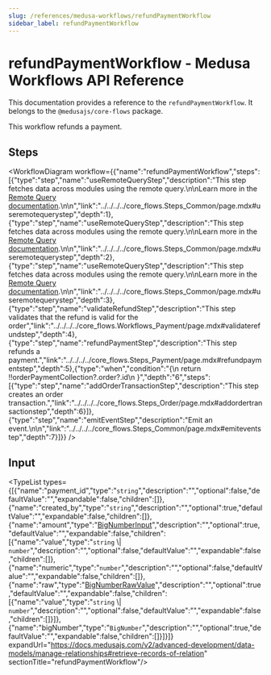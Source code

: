 ```yaml
---
slug: /references/medusa-workflows/refundPaymentWorkflow
sidebar_label: refundPaymentWorkflow
---
```



# refundPaymentWorkflow - Medusa Workflows API Reference

This documentation provides a reference to the `refundPaymentWorkflow`. It belongs to the `@medusajs/core-flows` package.

This workflow refunds a payment.

## Steps

<WorkflowDiagram workflow={{"name":"refundPaymentWorkflow","steps":[{"type":"step","name":"useRemoteQueryStep","description":"This step fetches data across modules using the remote query.\n\nLearn more in the [Remote Query documentation](https://docs.medusajs.com/v2/advanced-development/modules/remote-query).\n\n","link":"../../../../core_flows.Steps_Common/page.mdx#useremotequerystep","depth":1},{"type":"step","name":"useRemoteQueryStep","description":"This step fetches data across modules using the remote query.\n\nLearn more in the [Remote Query documentation](https://docs.medusajs.com/v2/advanced-development/modules/remote-query).\n\n","link":"../../../../core_flows.Steps_Common/page.mdx#useremotequerystep","depth":2},{"type":"step","name":"useRemoteQueryStep","description":"This step fetches data across modules using the remote query.\n\nLearn more in the [Remote Query documentation](https://docs.medusajs.com/v2/advanced-development/modules/remote-query).\n\n","link":"../../../../core_flows.Steps_Common/page.mdx#useremotequerystep","depth":3},{"type":"step","name":"validateRefundStep","description":"This step validates that the refund is valid for the order","link":"../../../../core_flows.Workflows_Payment/page.mdx#validaterefundstep","depth":4},{"type":"step","name":"refundPaymentStep","description":"This step refunds a payment.","link":"../../../../core_flows.Steps_Payment/page.mdx#refundpaymentstep","depth":5},{"type":"when","condition":"{\n      return !!orderPaymentCollection?.order?.id\n    }","depth":"6","steps":[{"type":"step","name":"addOrderTransactionStep","description":"This step creates an order transaction.","link":"../../../../core_flows.Steps_Order/page.mdx#addordertransactionstep","depth":6}]},{"type":"step","name":"emitEventStep","description":"Emit an event.\n\n","link":"../../../../core_flows.Steps_Common/page.mdx#emiteventstep","depth":7}]}} />

## Input

<TypeList types={[{"name":"payment_id","type":"`string`","description":"","optional":false,"defaultValue":"","expandable":false,"children":[]},{"name":"created_by","type":"`string`","description":"","optional":true,"defaultValue":"","expandable":false,"children":[]},{"name":"amount","type":"[BigNumberInput](../../../../../types/types/types.BigNumberInput/page.mdx)","description":"","optional":true,"defaultValue":"","expandable":false,"children":[{"name":"value","type":"`string` \\| `number`","description":"","optional":false,"defaultValue":"","expandable":false,"children":[]},{"name":"numeric","type":"`number`","description":"","optional":false,"defaultValue":"","expandable":false,"children":[]},{"name":"raw","type":"[BigNumberRawValue](../../../../../types/types/types.BigNumberRawValue/page.mdx)","description":"","optional":true,"defaultValue":"","expandable":false,"children":[{"name":"value","type":"`string` \\| `number`","description":"","optional":false,"defaultValue":"","expandable":false,"children":[]}]},{"name":"bigNumber","type":"`BigNumber`","description":"","optional":true,"defaultValue":"","expandable":false,"children":[]}]}]} expandUrl="https://docs.medusajs.com/v2/advanced-development/data-models/manage-relationships#retrieve-records-of-relation" sectionTitle="refundPaymentWorkflow"/>
